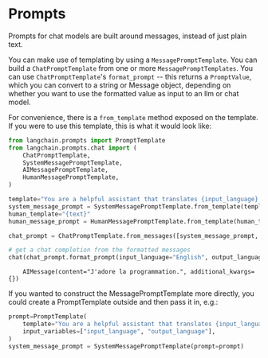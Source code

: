 # Prompts

Prompts for chat models are built around messages, instead of just plain text.

You can make use of templating by using a `MessagePromptTemplate`. You can build a `ChatPromptTemplate` from one or more `MessagePromptTemplates`. You can use `ChatPromptTemplate`'s `format_prompt` -- this returns a `PromptValue`, which you can convert to a string or Message object, depending on whether you want to use the formatted value as input to an llm or chat model.

For convenience, there is a `from_template` method exposed on the template. If you were to use this template, this is what it would look like:


```python
from langchain.prompts import PromptTemplate
from langchain.prompts.chat import (
    ChatPromptTemplate,
    SystemMessagePromptTemplate,
    AIMessagePromptTemplate,
    HumanMessagePromptTemplate,
)

template="You are a helpful assistant that translates {input_language} to {output_language}."
system_message_prompt = SystemMessagePromptTemplate.from_template(template)
human_template="{text}"
human_message_prompt = HumanMessagePromptTemplate.from_template(human_template)
```


```python
chat_prompt = ChatPromptTemplate.from_messages([system_message_prompt, human_message_prompt])

# get a chat completion from the formatted messages
chat(chat_prompt.format_prompt(input_language="English", output_language="French", text="I love programming.").to_messages())
```

<CodeOutputBlock lang="python">

```
    AIMessage(content="J'adore la programmation.", additional_kwargs={})
```

</CodeOutputBlock>

If you wanted to construct the MessagePromptTemplate more directly, you could create a PromptTemplate outside and then pass it in, e.g.:


```python
prompt=PromptTemplate(
    template="You are a helpful assistant that translates {input_language} to {output_language}.",
    input_variables=["input_language", "output_language"],
)
system_message_prompt = SystemMessagePromptTemplate(prompt=prompt)
```


